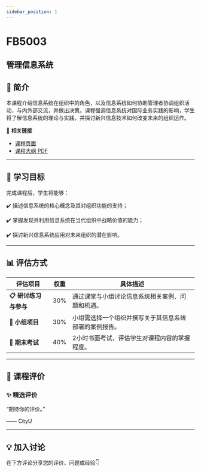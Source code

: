 ```yaml
---
sidebar_position: 1
---
```


# FB5003
## 管理信息系统

## **📘 简介**
本课程介绍信息系统在组织中的角色，以及信息系统如何协助管理者协调组织活动，与内外部交流，并做出决策。课程强调信息系统对国际业务实践的影响，学生将了解信息系统的理论与实践，并探讨新兴信息技术如何改变未来的组织运作。

🔗 **相关链接**
- [课程页面](https://www.cityu.edu.hk/catalogue/pg/202425/course/FB5003.htm)
- [课程大纲 PDF](https://www.cityu.edu.hk/catalogue/pg/202425/course/FB5003.pdf)

---

## **🎯 学习目标**

完成课程后，学生将能够：


✔️ 描述信息系统的核心概念及其对组织功能的支持；

✔️ 掌握发现并利用信息系统在当代组织中战略价值的能力；

✔️ 探讨新兴信息系统应用对未来组织的潜在影响。

---

## **📊 评估方式**

| **评估项目**          | **权重** | **具体描述**                                                                                     |
|----------------------|---------|-----------------------------------------------------------------------------------------------|
| **📋 研讨练习与参与**  | 30%     | 通过课堂与小组讨论信息系统相关案例、问题和机遇。                                                |
| **📝 小组项目**        | 30%     | 小组需选择一个组织并撰写关于其信息系统部署的案例报告。                                           |
| **📄 期末考试**        | 40%     | 2小时书面考试，评估学生对课程内容的掌握程度。                                                  |

---

## **💬 课程评价**

### ✨ **精选评价**
<div className={commentStyles.commentBox}>
    <p className={commentStyles.commentText}>
        “期待你的评价。”
    </p>
    <p className={commentStyles.commentAuthor}>—— CityU</p>
</div>

---

## **💡 加入讨论**

在下方评论分享您的评价、问题或经验👇
<Utterances />